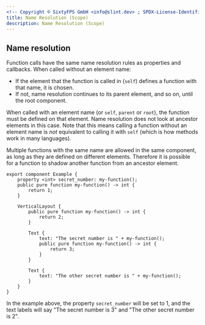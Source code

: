 ```yaml
---
<!-- Copyright © SixtyFPS GmbH <info@slint.dev> ; SPDX-License-Identifier: MIT -->
title: Name Resolution (Scope)
description: Name Resolution (Scope)
---
```


## Name resolution

Function calls have the same name resolution rules as properties and callbacks. When called without
an element name:

- If the element that the function is called in (`self`) defines a function with that name, it is chosen.
- If not, name resolution continues to its parent element, and so on, until the root component.

When called with an element name (or `self`, `parent` or `root`), the function must be defined on that
element. Name resolution does not look at ancestor elements in this case. Note that this means
calling a function without an element name is _not_ equivalent to calling it with `self` (which is how methods work in many languages).

Multiple functions with the same name are allowed in the same component, as long as they are defined
on different elements. Therefore it is possible for a function to shadow another function from an ancestor
element.

```slint
export component Example {
    property <int> secret_number: my-function();
    public pure function my-function() -> int {
        return 1;
    }

    VerticalLayout {
        public pure function my-function() -> int {
            return 2;
        }

        Text {
            text: "The secret number is " + my-function();
            public pure function my-function() -> int {
                return 3;
            }
        }

        Text {
            text: "The other secret number is " + my-function();
        }
    }
}
```

In the example above, the property `secret_number` will be set to 1, and the text labels will say "The
secret number is 3" and "The other secret number is 2".